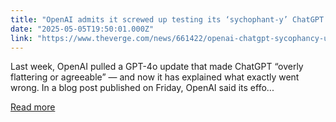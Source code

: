 ```yaml
---
title: "OpenAI admits it screwed up testing its ‘sychophant-y’ ChatGPT update"
date: "2025-05-05T19:50:01.000Z"
link: "https://www.theverge.com/news/661422/openai-chatgpt-sycophancy-update-what-went-wrong"
---
```


Last week, OpenAI pulled a GPT-4o update that made ChatGPT “overly flattering or agreeable” — and now it has explained what exactly went wrong. In a blog post published on Friday, OpenAI said its effo...

[Read more](https://www.theverge.com/news/661422/openai-chatgpt-sycophancy-update-what-went-wrong)
